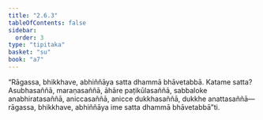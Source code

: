 ```yaml
---
title: "2.6.3"
tableOfContents: false
sidebar:
  order: 3
type: "tipitaka"
basket: "su"
book: "a7"
---
```



<DynamicBreadcrumb />

<Division number="625" book="a7">

<Paragraph number="677" book="a7">
“Rāgassa, bhikkhave, abhiññāya satta dhammā bhāvetabbā. Katame satta? Asubhasaññā, maraṇasaññā, āhāre paṭikūlasaññā, sabbaloke anabhiratasaññā, aniccasaññā, anicce dukkhasaññā, dukkhe anattasaññā—  rāgassa, bhikkhave, abhiññāya ime satta dhammā bhāvetabbā”ti.
</Paragraph>
</Division>